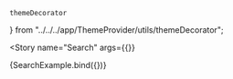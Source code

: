     themeDecorator
} from "../../../app/ThemeProvider/utils/themeDecorator";

<Meta
  title='UI/Search'
  component={SearchExample}
  decorators={[themeDecorator]}
/>

<Story
  name="Search"
  args={{}}
>
  {SearchExample.bind({})}
</Story>
